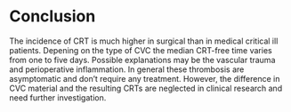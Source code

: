 # Conclusion

The incidence of CRT is much higher in surgical than in medical critical ill patients.
Depening on the type of CVC the median CRT-free time varies from one to five days.
Possible explanations may be the vascular trauma and perioperative inflammation.
In general these thrombosis are asymptomatic and don't require any treatment.
However, the difference in CVC material and the resulting CRTs are neglected in clinical research and need further investigation.
